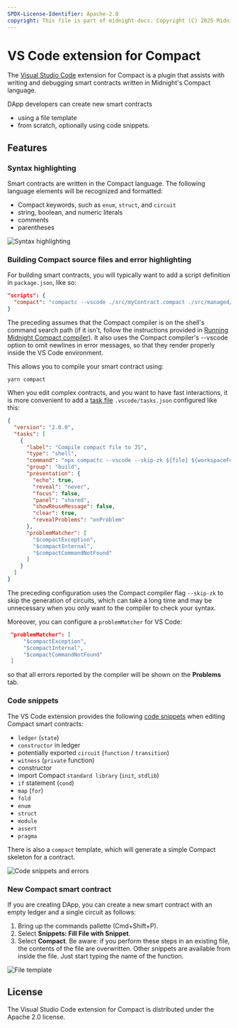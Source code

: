 ```yaml
---
SPDX-License-Identifier: Apache-2.0
copyright: This file is part of midnight-docs. Copyright (C) 2025 Midnight Foundation. Licensed under the Apache License, Version 2.0 (the "License"); You may not use this file except in compliance with the License. You may obtain a copy of the License at http://www.apache.org/licenses/LICENSE-2.0 Unless required by applicable law or agreed to in writing, software distributed under the License is distributed on an "AS IS" BASIS, WITHOUT WARRANTIES OR CONDITIONS OF ANY KIND, either express or implied. See the License for the specific language governing permissions and limitations under the License.
---
```


# VS Code extension for Compact

The [Visual Studio Code](https://code.visualstudio.com/) extension for Compact is a plugin
that assists with writing and debugging smart contracts written in Midnight's Compact language.

DApp developers can create new smart contracts
* using a file template
* from scratch, optionally using code snippets.

## Features

### Syntax highlighting

Smart contracts are written in the Compact language.  The following language elements
will be recognized and formatted:
* Compact keywords, such as `enum`, `struct`, and `circuit`
* string, boolean, and numeric literals
* comments
* parentheses

![Syntax highlighting](/img/vsc-plugin/compact-syntax.png)

### Building Compact source files and error highlighting

For building smart contracts, you will typically want to add a script definition in `package.json`, like so:
```json
"scripts": {
  "compact": "compactc --vscode ./src/myContract.compact ./src/managed/myContract"
}
```
The preceding assumes that the Compact compiler is on the shell's command search path 
(if it isn't, follow the instructions provided in [Running Midnight Compact compiler](../../../../develop/tutorial/building/counter-build#compile-the-code)). It also uses the Compact compiler's --vscode option to omit newlines in error messages, so that they render properly inside the VS Code environment.

This allows you to compile your smart contract using:
```shell
yarn compact
```

When you edit complex contracts, and you want to have fast interactions, it is more convenient to 
add a [task file](https://code.visualstudio.com/docs/editor/tasks) `.vscode/tasks.json` configured like this:
```json
{
  "version": "2.0.0",
  "tasks": [
    {
      "label": "Compile compact file to JS",
      "type": "shell",
      "command": "npx compactc --vscode --skip-zk ${file} ${workspaceFolder}/src/managed",
      "group": "build",
      "presentation": {
        "echo": true,
        "reveal": "never",
        "focus": false,
        "panel": "shared",
        "showReuseMessage": false,
        "clear": true,
        "revealProblems": "onProblem"
      },
      "problemMatcher": [
        "$compactException",
        "$compactInternal",
        "$compactCommandNotFound"
      ]
    }
  ]
}
```

The preceding configuration uses the
Compact compiler flag `--skip-zk` to skip the generation of circuits,
which can take a long time and may be unnecessary when you only want
to the compiler to check your syntax.

Moreover, you can configure a `problemMatcher` for VS Code:
```json
 "problemMatcher": [
     "$compactException",
     "$compactInternal",
     "$compactCommandNotFound"
 ]
```
so that all errors reported by the compiler will be shown on the **Problems** tab.

### Code snippets

The VS Code extension provides the following [code snippets](https://code.visualstudio.com/docs/editor/userdefinedsnippets) when editing Compact smart contracts:
* `ledger` (`state`)
* `constructor` in ledger
* potentially exported `circuit` (`function` / `transition`)
* `witness` (`private` function)
* constructor
* import Compact `standard library` (`init`, `stdlib`)
* `if` statement (`cond`)
* `map` (`for`)
* `fold`
* `enum`
* `struct`
* `module`
* `assert`
* `pragma`

There is also a `compact` template, which will generate a simple Compact skeleton for a contract.

![Code snippets and errors](/img/vsc-plugin/code-snippets-errors.gif)

### New Compact smart contract

If you are creating DApp, you can create a new smart contract 
with an empty ledger and a single circuit as follows:
1. Bring up the commands pallette (Cmd+Shift+P).
2. Select **Snippets: Fill File with Snippet**.
3. Select **Compact**.
Be aware: if you perform these steps in an existing file, the contents of the file are overwritten.
Other snippets are available from inside the file. Just start typing the name of the function.

![File template](/img/vsc-plugin/file-template.gif)

## License

The Visual Studio Code extension for Compact is distributed under the Apache 2.0 license.
